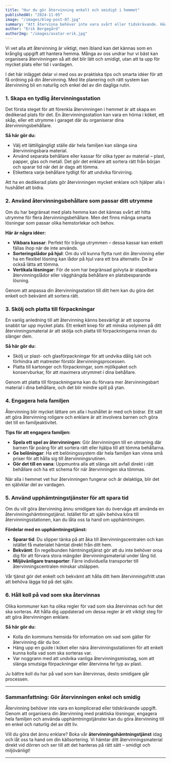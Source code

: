 ```yaml
---
title: "Hur du gör återvinning enkelt och smidigt i hemmet"
publishedAt: "2024-11-05"
image: "/images/blog-post-07.jpg"
summary: "Att återvinna behöver inte vara svårt eller tidskrävande. Här är våra bästa tips för att göra återvinning smidigt och organiserat i ditt hem."
author: "Erik Bergegård"
authorImg: "/images/avatar-erik.jpg"
---
```


Vi vet alla att återvinning är viktigt, men ibland kan det kännas som en krånglig uppgift att hantera hemma. Många av oss undrar hur vi bäst kan organisera återvinningen så att det blir lätt och smidigt, utan att ta upp för mycket plats eller tid i vardagen.

I det här inlägget delar vi med oss av praktiska tips och smarta idéer för att få ordning på din återvinning. Med lite planering och rätt system kan återvinning bli en naturlig och enkel del av din dagliga rutin.

### 1. Skapa en tydlig återvinningsstation

Det första steget för att förenkla återvinningen i hemmet är att skapa en dedikerad plats för det. En återvinningsstation kan vara en hörna i köket, ett skåp, eller ett utrymme i garaget där du organiserar dina återvinningsbehållare.

**Så här gör du:**

- Välj ett lättillgängligt ställe där hela familjen kan slänga sina återvinningsbara material.
- Använd separata behållare eller kassar för olika typer av material – plast, papper, glas och metall. Det gör det enklare att sortera rätt från början och sparar tid när det är dags att tömma.
- Etikettera varje behållare tydligt för att undvika förvirring.

Att ha en dedikerad plats gör återvinningen mycket enklare och hjälper alla i hushållet att bidra.

### 2. Använd återvinningsbehållare som passar ditt utrymme

Om du har begränsat med plats hemma kan det kännas svårt att hitta utrymme för flera återvinningsbehållare. Men det finns många smarta lösningar som passar olika hemstorlekar och behov.

**Här är några idéer:**

- **Vikbara kassar**: Perfekt för trånga utrymmen – dessa kassar kan enkelt fällas ihop när de inte används.
- **Sorteringslådor på hjul**: Om du vill kunna flytta runt din återvinning eller ha en flexibel lösning kan lådor på hjul vara ett bra alternativ. De är också lätta att tömma.
- **Vertikala lösningar**: För de som har begränsad golvyta är stapelbara återvinningslådor eller vägghängda behållare en platsbesparande lösning.

Genom att anpassa din återvinningsstation till ditt hem kan du göra det enkelt och bekvämt att sortera rätt.

### 3. Skölj och platta till förpackningar

En vanlig anledning till att återvinning känns besvärligt är att soporna snabbt tar upp mycket plats. Ett enkelt knep för att minska volymen på ditt återvinningsmaterial är att skölja och platta till förpackningarna innan du slänger dem.

**Så här gör du:**

- Skölj ur plast- och glasförpackningar för att undvika dålig lukt och förhindra att matrester förstör återvinningsprocessen.
- Platta till kartonger och förpackningar, som mjölkpaket och konservburkar, för att maximera utrymmet i dina behållare.

Genom att platta till förpackningarna kan du förvara mer återvinningsbart material i dina behållare, och det blir mindre spill på ytan.

### 4. Engagera hela familjen

Återvinning blir mycket lättare om alla i hushållet är med och bidrar. Ett sätt att göra återvinning roligare och enklare är att involvera barnen och göra det till en familjeaktivitet.

**Tips för att engagera familjen:**

- **Spela ett spel av återvinningen**: Gör återvinningen till en utmaning där barnen får poäng för att sortera rätt eller hjälpa till att tömma behållarna.
- **Ge belöningar**: Ha ett belöningssystem där hela familjen kan vinna små priser för att hålla sig till återvinningsrutinen.
- **Gör det till en vana**: Uppmuntra alla att slänga sitt avfall direkt i rätt behållare och ha ett schema för när återvinningen ska tömmas.

När alla i hemmet vet hur återvinningen fungerar och är delaktiga, blir det en självklar del av vardagen.

### 5. Använd upphämtningstjänster för att spara tid

Om du vill göra återvinning ännu smidigare kan du överväga att använda en återvinningshämtningstjänst. Istället för att själv behöva köra till återvinningsstationen, kan du låta oss ta hand om upphämtningen.

**Fördelar med en upphämtningstjänst:**

- **Sparar tid**: Du slipper tänka på att åka till återvinningscentralen och kan istället få materialet hämtat direkt från ditt hem.
- **Bekvämt**: En regelbunden hämtningstjänst gör att du inte behöver oroa dig för att förvara stora mängder återvinningsmaterial under lång tid.
- **Miljövänligare transporter**: Färre individuella transporter till återvinningscentralen minskar utsläppen.

Vår tjänst gör det enkelt och bekvämt att hålla ditt hem återvinningsfritt utan att behöva lägga tid på det själv.

### 6. Håll koll på vad som ska återvinnas

Olika kommuner kan ha olika regler för vad som ska återvinnas och hur det ska sorteras. Att hålla dig uppdaterad om dessa regler är ett viktigt steg för att göra återvinningen enklare.

**Så här gör du:**

- Kolla din kommuns hemsida för information om vad som gäller för återvinning där du bor.
- Häng upp en guide i köket eller nära återvinningsstationen för att enkelt kunna kolla vad som ska sorteras var.
- Var noggrann med att undvika vanliga återvinningsmisstag, som att slänga smutsiga förpackningar eller återvinna fel typ av plast.

Ju bättre koll du har på vad som kan återvinnas, desto smidigare går processen.

---

### Sammanfattning: Gör återvinningen enkel och smidig

Återvinning behöver inte vara en komplicerad eller tidskrävande uppgift. Genom att organisera din återvinning med praktiska lösningar, engagera hela familjen och använda upphämtningstjänster kan du göra återvinning till en enkel och naturlig del av ditt liv.

Vill du göra det ännu enklare? Boka vår **återvinningshämtningstjänst** idag och låt oss ta hand om din källsortering. Vi hämtar ditt återvinningsmaterial direkt vid dörren och ser till att det hanteras på rätt sätt – smidigt och miljövänligt!

---
